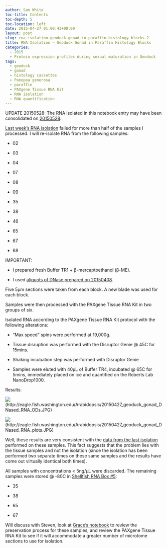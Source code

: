 ```yaml
---
author: Sam White
toc-title: Contents
toc-depth: 5
toc-location: left
date: 2015-04-27 01:00:43+00:00
layout: post
slug: rna-isolation-geoduck-gonad-in-paraffin-histology-blocks-2
title: RNA Isolation – Geoduck Gonad in Paraffin Histology Blocks
categories:
  - 2015
  - Protein expression profiles during sexual maturation in Geoduck
tags:
  - geoduck
  - gonad
  - histology cassettes
  - Panopea generosa
  - paraffin
  - PAXgene Tissue RNA Kit
  - RNA isolation
  - RNA quantification
---
```


UPDATE 20150528: The RNA isolated in this notebook entry may have been consolidated on [20150528](https://robertslab.github.io/sams-notebook/posts/2015/2015-05-28-bioanalyzer-geoduck-gonad-rna-quality-assessment/).

[Last week's RNA isolation](https://robertslab.github.io/sams-notebook/posts/2015/2015-04-24-rna-isolation-geoduck-gonad-in-paraffin-histology-blocks/) failed for more than half of the samples I processed. I will re-isolate RNA from the following samples:




    
  * 02

    
  * 03

    
  * 04

    
  * 07

    
  * 08

    
  * 09

    
  * 35

    
  * 38

    
  * 46

    
  * 65

    
  * 67

    
  * 68



IMPORTANT:


    
  * I prepared fresh Buffer TR1 + β-mercaptoethanol (β-ME).

    
  * I used [aliquots of DNase prepared on 20150408](https://robertslab.github.io/sams-notebook/posts/2015/2015-04-09-rna-isolation-geoduck-foot-in-paraffin-histology-blocks/).



Five 5μm sections were taken from each block. A new blade was used for each block.

Samples were then processed with the PAXgene Tissue RNA Kit in two groups of six.

Isolated RNA according to the PAXgene Tissue RNA Kit protocol with the following alterations:


    
  * “Max speed” spins were performed at 19,000g.

    
  * Tissue disruption was performed with the Disruptor Genie @ 45C for 15mins.

    
  * Shaking incubation step was performed with Disruptor Genie

    
  * Samples were eluted with 40μL of Buffer TR4, incubated @ 65C for 5mins, immediately placed on ice and quantified on the Roberts Lab NanoDrop1000.



Results:



![](https://eagle.fish.washington.edu/Arabidopsis/20150427_geoduck_gonad_DNased_RNA_ODs.JPG)(http://eagle.fish.washington.edu/Arabidopsis/20150427_geoduck_gonad_DNased_RNA_ODs.JPG)

![](https://eagle.fish.washington.edu/Arabidopsis/20150427_geoduck_gonad_DNased_RNA_plots.JPG)(http://eagle.fish.washington.edu/Arabidopsis/20150427_geoduck_gonad_DNased_RNA_plots.JPG)





Well, these results are very consistent with the [data from the last isolation](https://robertslab.github.io/sams-notebook/posts/2015/2015-04-24-rna-isolation-geoduck-gonad-in-paraffin-histology-blocks/) performed on these samples. This fact suggests that the problem lies with the tissue samples and not the isolation (since the isolation has been performed two separate times on these same samples and the results have come out virtually identical both times).

All samples with concentrations < 5ng/μL were discarded. The remaining samples were stored @ -80C in [Shellfish RNA Box #5](https://docs.google.com/spreadsheet/ccc?key=0AmS_90rPaQMzcHdyU1d0MDVMLWpaTWdadnJSd0M4UUE&usp=sharing):




    
  * 35

    
  * 38

    
  * 65

    
  * 67



Will discuss with Steven, look at [Grace's notebook](https://genefish.wikispaces.com/Grace%27s+Notebook) to review the preservation process for these samples, and review the PAXgene Tissue RNA Kit to see if it will accommodate a greater number of microtome sections to use for isolation.




